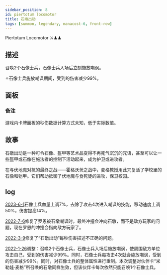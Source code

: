 ```yaml
---
sidebar_position: 8
id: piertotum locomotor
title: 石墩出动
tags: [summon, legendary, manacost-6, front-row]
---
```


Piertotum Locomotor ⚔️♟♟

<!--truncate-->



<CardBasics cardKey={id}/>


## 描述

召唤2个石像士兵，石像士兵入场后立刻施放嘲讽。

✧石像士兵施放嘲讽期间，受到的伤害减少99%。

## 面板


<LevelComponent/>


<CardDynamicTable cardKey={id}/>


<CardComplexTable cardKey={id}/>


### 备注
游戏内卡牌面板的秒伤数据计算方式未知，低于实际数值。


## 故事

石礅出动是一种可令石像、盔甲等艺术品变得不再死气沉沉的咒语，甚至可以让一些盔甲或石像在施法者的控制下活动起来，成为护卫或进攻者。

在与伏地魔对抗的最终之战——霍格沃茨之战中，麦格教授用此咒复活了学校里的石像和铠甲。它们帮助抵御了伏地魔与食死徒的进攻，保卫校园。

## log

[2023-6-1](/blog/230601-update-annc#adjustment)石像士兵血量上调7%，去除了攻击4次进入嘲讽的技能，移动速度上调50%，伤害提高14%。

[2022-7-6](/blog/220706-update-annc#fix)修复了罗恩被石墩嘲讽时，最终冲撞会冲向石墩，而不是敌方玩家的问题，现在罗恩的冲撞会指向敌方玩家了。

[2022-3-9](/blog/220309-update-annc#fix)修复了“石礅出动”每秒伤害描述不正确的问题。

[2022-1-26](/blog/220126-update-annc#adjustment)调整：召唤2个石像士兵，石像士兵入场后施放嘲讽，使周围敌方单位攻击自己，受到的伤害减少99%。同时，石像士兵每攻击4次就会施放嘲讽，受到的伤害减少99%。同时，对石像士兵的整体属性进行重制。本次调整对伙伴卡“米勒娃·麦格”所召唤的石墩同样生效，但该伙伴卡每次依然只能召唤1个石像士兵。